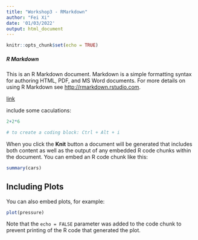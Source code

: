 ```yaml
---
title: "Workshop3 - RMarkdown"
author: "Fei Xi"
date: '01/03/2022'
output: html_document
---
```


```r
knitr::opts_chunk$set(echo = TRUE)
```

##### R Markdown

This is an R Markdown document. Markdown is a simple formatting syntax for authoring HTML, PDF, and MS Word documents. For more details on using R Markdown see <http://rmarkdown.rstudio.com>.

[link](https://github.com/rstudio/cheatsheets/blob/main/rmarkdown-2.0.pdf)

include some caculations:

```r
2+2*6

```


```r

# to create a coding block: Ctrl + Alt + i
```

When you click the **Knit** button a document will be generated that includes both content as well as the output of any embedded R code chunks within the document. You can embed an R code chunk like this:

```r
summary(cars)
```

## Including Plots

You can also embed plots, for example:

```r
plot(pressure)
```

Note that the `echo = FALSE` parameter was added to the code chunk to prevent printing of the R code that generated the plot.
